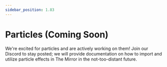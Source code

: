```yaml
---
sidebar_position: 1.83
---
```




# Particles (Coming Soon)

We're excited for particles and are actively working on them! Join our Discord to stay posted; we will provide documentation on how to import and utilize particle effects in The Mirror in the not-too-distant future.
